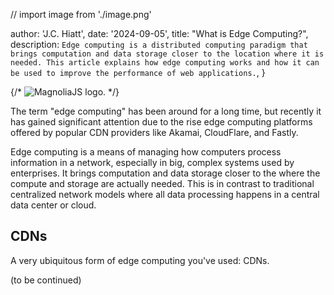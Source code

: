 // import image from './image.png'

  author: 'J.C. Hiatt',
  date: '2024-09-05',
  title: "What is Edge Computing?",
  description:
    `Edge computing is a distributed computing paradigm that brings computation and data storage closer to the location where it is needed. This article explains how edge computing works and how it can be used to improve the performance of web applications.`,
}


{/* <Image src={image} alt="MagnoliaJS logo." aria-hidden="true" /> */}

The term "edge computing" has been around for a long time, but recently it has gained significant attention due to the rise edge computing platforms offered by popular CDN providers like Akamai, CloudFlare, and Fastly. 

Edge computing is a means of managing how computers process information in a network, especially in big, complex systems used by enterprises. It brings computation and data storage closer to the where the compute and storage are actually needed. This is in contrast to traditional centralized network models where all data processing happens in a central data center or cloud.

## CDNs

A very ubiquitous form of edge computing you've used: CDNs.

(to be continued)